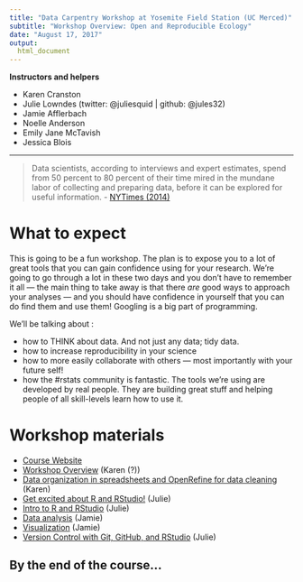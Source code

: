 ```yaml
---
title: "Data Carpentry Workshop at Yosemite Field Station (UC Merced)"
subtitle: "Workshop Overview: Open and Reproducible Ecology" 
date: "August 17, 2017"
output: 
  html_document
---
```




**Instructors and helpers**

- Karen Cranston
- Julie Lowndes (twitter: @juliesquid | github: @jules32)
- Jamie Afflerbach
- Noelle Anderson 
- Emily Jane McTavish
- Jessica Blois
 
----

> Data scientists, according to interviews and expert estimates, spend from 50 percent to 80 percent of their time mired in the mundane labor of collecting and preparing data, before it can be explored for useful information. - [NYTimes (2014)](http://www.nytimes.com/2014/08/18/technology/for-big-data-scientists-hurdle-to-insights-is-janitor-work.html)

# What to expect

This is going to be a fun workshop. The plan is to expose you to a lot of great tools that you can gain confidence using for your research. We're going to go through a lot in these two days and you don't have to remember it all — the main thing to take away is that there *are* good ways to approach your analyses — and you should have confidence in yourself that you can do find them and use them! Googling is a big part of programming. 

We'll be talking about : 

- how to THINK about data. And not just any data; tidy data.
- how to increase reproducibility in your science
- how to more easily collaborate with others — most importantly with your future self!
- how the #rstats community is fantastic. The tools we're using are developed by real people. They are building great stuff and helping people of all skill-levels learn how to use it. 

# Workshop materials 

- [Course Website](https://snacktavish.github.io/2017-08-17-Yosemite/)
- [Workshop Overview](https://snacktavish.github.io/2017-08-17-Yosemite/overview/) (Karen (?))
- [Data organization in spreadsheets and OpenRefine for data cleaning](http://www.datacarpentry.org/OpenRefine-ecology-lesson/) (Karen)
- [Get excited about R and RStudio!](https://snacktavish.github.io/2017-08-17-Yosemite/R_RStudio/) (Julie)
- [Intro to R and RStudio](http://www.datacarpentry.org/R-ecology-lesson/01-intro-to-r.html) (Julie) 
- [Data analysis](http://www.datacarpentry.org/R-ecology-lesson/03-dplyr.html) (Jamie) 
- [Visualization](http://www.datacarpentry.org/R-ecology-lesson/04-visualization-ggplot2.html) (Jamie) 
- [Version Control with Git, GitHub, and RStudio](https://snacktavish.github.io/2017-08-17-Yosemite/version-control) (Julie)


## By the end of the course...

